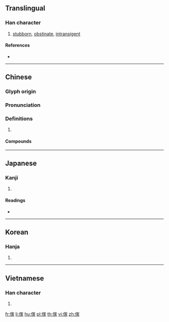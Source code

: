 {{also|家}}
==Translingual==

===Han character===
{{Han char|rn=9|rad=人|as=10|sn=12|four=23232|canj=OJMO|ids=⿰亻家}}

# [[stubborn]], [[obstinate]], [[intransigent]]

====References====
* {{Han ref|kx=0114.051|dkj=00992|dj=0242.140|hdz=10206.020|uh=50A2|ud=20642|bh=B3C3|bd=46019}}

----

==Chinese==
{{zh-forms}}

===Glyph origin===
{{Han etym}}

===Pronunciation===
{{zh-pron
|m=jiā
|c=gaa1
|mc=
|oc=y
|cat=
}}

===Definitions===
{{zh-hanzi}}

# {{rfdef|zh}}

====Compounds====
{{zh-der|家伙|私傢|傢伙|傢俬|傢俱|傢具|好傢伙|吃飯傢伙|傢伙座兒|有把傢伙|煙傢伙|過傢伙}}

----

==Japanese==

===Kanji===
{{ja-kanji|grade=|rs=人10}}

# {{defn|lang=ja|sort=人10}}

====Readings====
* {{ja-readings|on=[[か]] (ka)|kun=[[かぐ]] (kagu)}}

----

==Korean==

===Hanja===
{{ko-hanja|hangeul=가|rv=ga|mr=ka}}

# {{defn|lang=ko|sort=人10}}

----

==Vietnamese==

===Han character===
{{vi-hantu|[[gia]]|rs=人10}}

# {{defn|lang=vi|sort=人10}}

[[fr:傢]]
[[li:傢]]
[[hu:傢]]
[[pl:傢]]
[[th:傢]]
[[vi:傢]]
[[zh:傢]]